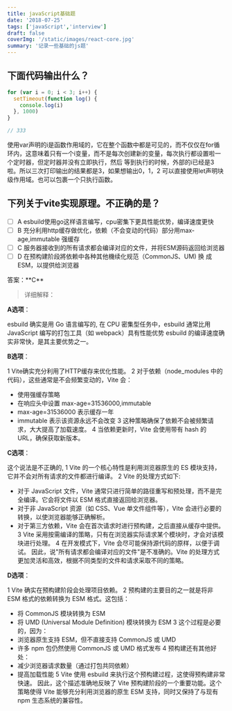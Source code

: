 ```yaml
---
title: javaScript基础题
date: '2018-07-25'
tags: ['javaScript','interview']
draft: false
coverImg: '/static/images/react-core.jpg'
summary: '记录一些基础的js题'
---
```


## 下面代码输出什么？

```js
for (var i = 0; i < 3; i++) {
  setTimeout(function log() {
    console.log(i)
  }, 1000)
}

// 333
```
使用var声明的i是函数作用域的，它在整个函数中都是可见的，而不仅仅在for循环内，这意味着只有一个i变量，而不是每次创建新的变量，每次执行都设置啦一个定时器，但定时器并没有立即执行，然后
等到执行的时候，外部的i已经是3啦。所以三次打印输出的结果都是3，如果想输出0，1，2 可以直接使用let声明块级作用域。也可以包裹一个只执行函数。


## 下列关于vite实现原理。不正确的是？
- [ ] A esbuild使用go这样语言编写，cpu密集下更具性能优势，编译速度更快
- [ ] B 充分利用http缓存做优化，依赖（不会变动的代码）部分用max-age,immutable 强缓存
- [ ] C 服务器接收到的所有请求都会编译对应的文件，并将ESM源码返回给浏览器
- [ ] D 在预构建阶段將依赖中各种其他機续化规范（CommonJS、UM) 换 成ESM，以提供给浏览器

<HiddenContent>
 答案：**C**

 > 详细解释：

 **A选项**：

 esbuild 确实是用 Go 语言编写的,
 在 CPU 密集型任务中，esbuild 通常比用 JavaScript 编写的打包工具（如 webpack）具有性能优势
 esbuild 的编译速度确实非常快，是其主要优势之一。

**B选项**：

1 Vite确实充分利用了HTTP缓存来优化性能。
2 对于依赖（node_modules 中的代码），这些通常是不会频繁变动的，Vite 会：
   - 使用强缓存策略
   - 在响应头中设置 max-age=31536000,immutable
   - max-age=31536000 表示缓存一年
   - immutable 表示该资源永远不会改变
3 这种策略确保了依赖不会被频繁请求，大大提高了加载速度。
4 当依赖更新时，Vite 会使用带有 hash 的 URL，确保获取新版本。

**C选项**：

这个说法是不正确的,
1 Vite 的一个核心特性是利用浏览器原生的 ES 模块支持，它并不会对所有请求的文件都进行编译。
2 Vite 的处理方式如下:
  - 对于 JavaScript 文件，Vite 通常只进行简单的路径重写和预处理，而不是完全编译。它会将文件以 ESM 格式直接返回给浏览器。
  - 对于非 JavaScript 资源（如 CSS、Vue 单文件组件等），Vite 会进行必要的转换，以使浏览器能够正确解析。
  - 对于第三方依赖，Vite 会在首次请求时进行预构建，之后直接从缓存中提供。
3 Vite 采用按需编译的策略，只有在浏览器实际请求某个模块时，才会对该模块进行处理。
4 在开发模式下，Vite 会尽可能保持源代码的原样，以便于调试。
因此，说"所有请求都会编译对应的文件"是不准确的。Vite 的处理方式更加灵活和高效，根据不同类型的文件和请求采取不同的策略。

**D选项**：

1 Vite 确实在预构建阶段会处理项目依赖。
2 预构建的主要目的之一就是将非 ESM 格式的依赖转换为 ESM 格式。这包括：
  - 将 CommonJS 模块转换为 ESM
  - 将 UMD (Universal Module Definition) 模块转换为 ESM
3 这个过程是必要的，因为：
  - 浏览器原生支持 ESM，但不直接支持 CommonJS 或 UMD
  - 许多 npm 包仍然使用 CommonJS 或 UMD 格式发布
4 预构建还有其他好处：
  - 减少浏览器请求数量（通过打包共同依赖）
  - 提高加载性能
5 Vite 使用 esbuild 来执行这个预构建过程，这使得预构建非常快速。
因此，这个描述准确地反映了 Vite 预构建阶段的一个重要功能。这个策略使得 Vite 能够充分利用浏览器的原生 ESM 支持，同时又保持了与现有 npm 生态系统的兼容性。

</HiddenContent>

